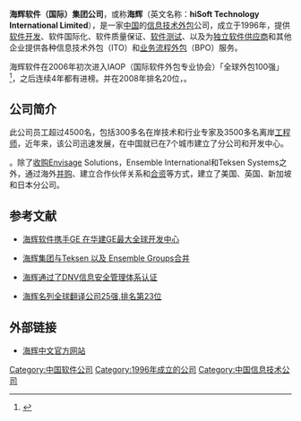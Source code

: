 {{article issues|
{{npov|time=2010-01-01T00:51:51+00:00}}
{{advert|time=2020-04-10T11:26:58+00:00}}
{{trivia|time=2020-04-22T15:36:42+00:00}}
}}
{{Infobox Company
|company_name = 海辉软件（国际）集团公司
|company_slogan = 质量和安全 信誉的保障<br />Quality & Security Made Certain
|foundation = 1996年11月
|location = {{flagicon|CHN}}[[中国|中国]][[大连|大连]]\[[北京|北京]]
|key_people = 孙振耀，集团主席<br />卢哲群，首席执行官<br />林兴俊，首席运营官<br />李劲松，高级执行副总裁<br />孙永吉，高级执行副总裁<br />白珊，市场与联盟高级副总裁
|industry= IT[[外包|外包]]<br />[[业务流程外包|业务流程外包]]
|num_employees = 4500人(2010年)
|homepage = [https://web.archive.org/web/20100118044734/http://hisoft.com/ www.hisoft.com]
}}

'''海辉软件（国际）集团公司'''，或称'''海辉'''（英文名称：'''hiSoft Technology International Limited'''），是一家[[中国|中国]]的[[软件外包|信息技术外包]]公司，成立于1996年，提供[[软件开发|软件开发]]、软件国际化、软件质量保证、[[软件测试|软件测试]]、以及为[[独立软件供应商|独立软件供应商]]和其他企业提供各种信息技术外包（ITO）和[[业务流程外包|业务流程外包]]（BPO）服务。

海辉软件在2006年初次进入IAOP（国际软件外包专业协会）「全球外包100强」<ref>{{Cite web
|url= http://www.cnetnews.com.cn/2007/0426/389177.shtml
|title= 海辉跻身IAOP全球外包100强第34位 IBM第一
|accessdate= 2010-04-01
|work= CNET科技资讯网
|publisher= CNET Networks公司
|date= 2007-04-26
|archive-date= 2016-03-04
|archive-url= https://web.archive.org/web/20160304185257/http://www.cnetnews.com.cn/2007/0426/389177.shtml
|dead-url= no
}}</ref>，之后连续4年都有进榜。并在2008年排名20位，{{Fact|是中国公司在其排名上的最好成绩|time=2010-04-27T05:09:21+00:00}}。

== 公司简介 ==
此公司员工超过4500名，包括300多名在岸技术和行业专家及3500多名离岸[[工程师|工程师]]，近年来，该公司迅速发展，在中国就已在7个城市建立了分公司和开发中心。

{{Fact|据[[国际数据资讯公司|IDC]]在2008年和2009年的排名得知，基于机构增长和[[收购|收购]]两项指标，海辉已经成长为中国第二大IT外包服务提供商|time=2010-02-22T19:34:09+00:00}}。除了[[收购|收购]]Envisage Solutions，Ensemble International和Teksen Systems之外，通过海外[[并购|并购]]、建立合作伙伴关系和[[合资|合资]]等方式，建立了美国、英国、新加坡和日本分公司。

<!--
== 荣誉和认证 ==
=== 业务 ===

*入选neoIT评选的“2009全球IT服务100强”
*自05年起一直排名[[国际数据资讯公司|IDC]]“中国的IT外包服务供应商”前十强，并在2008年和2009年排名第二
*在由中国[[信息产业部|信息产业部]]评选的“中国最具研发竞争力十佳软件外包企业”中名列第二
*05年，海辉成为唯一一家跻身“[[德勤|德勤]]中国高科技高成长50强”排名的中国IT服务企业，并在随后的三年（06、07和08年）榜上有名
*07年[[大连|大连]]市人事局授予海辉“最佳雇主”称号
*07年8月份Idiom技术公司认证海辉为[[白金|白金]]级“授权解决方案提供商”
*05年微软授予海辉“优秀外包测试合作伙伴”称号
*于2009年12月15日，获得由微软评出的“2009 微软供应商项目最佳价值卓越奖”
*于2009年12月20日，获得“辉煌六十周年，中国IT产业最佳外包服务金奖”
*于2009年6月26日，获得“中国十大最具实力的离岸软件外包商”称号
*于2009年6月24日，获得“十大服务外包领军企业”称号




=== 质量 ===

*在2003年3月5日，海辉成为首家在全公司范围通过软件成熟度5级认证（SEI-CMM 5）的中国软件企业
*于06年11月通过了最新的[[国际标准化组织|ISO]]-9001:2000认证

*唯一一家进入由Common Sense Advisory评选的”2008年全球[[翻译|翻译]]25强企业”排名的中国企业
*在07至08年进入“全球语言能力30强企业”排名，并在[[利润|利润]]增长板块中排名第一
*02年成为[[通用电气|通用电气]]公司认证的第一个也是最大的一个全球开发中心

=== 安全 ===

*05年，海辉成为第一家通过SAS70 Type II审计的中国软件公司
*于06年11月通过了DNV ISO27001安全认证
*09年7月通过了由大连软件行业协会制定的“个人信息保护评价制度认证”（ Personal Information Protection Assessment (PIPA))
-->

== 参考文献 ==
<references />
*{{zh-cn}}[http://it.sohu.com/20080409/n256190907.shtml 海辉软件携手GE 在华建GE最大全球开发中心] {{Wayback|url=http://it.sohu.com/20080409/n256190907.shtml |date=20160304224456 }}
*{{en}}[http://www.prnewswire.com/cgi-bin/stories.pl?ACCT=104&STORY=/www/story/12-01-2005/0004225803&EDATE= 海辉集团与Teksen 以及 Ensemble Groups合并]{{Dead link|date=2020年1月 |bot=InternetArchiveBot |fix-attempted=yes }}
*{{zh-cn}}[https://web.archive.org/web/20100606082344/http://www.wuxisourcing.gov.cn/show.aspx?id=15395&bigclassname=%E6%9C%89%E5%85%B3%E4%B8%93%E9%A2%98&smallclassname=%E8%AE%A4%E8%AF%81%E5%92%A8%E8%AF%A2%E6%9C%BA%E6%9E%84&bigclassid=96&smallclassid=377 海辉通过了DNV信息安全管理体系认证]
*{{zh-cn}}[http://www.giltworld.com/E_ReadNews.asp?NewsId=461 海辉名列全球翻译公司25强,排名第23位] {{Wayback|url=http://www.giltworld.com/E_ReadNews.asp?NewsId=461 |date=20200928063201 }}

== 外部链接 ==
* [https://web.archive.org/web/20100118044734/http://hisoft.com/ 海辉中文官方网站]

[[Category:中国软件公司|Category:中国软件公司]]
[[Category:1996年成立的公司|Category:1996年成立的公司]]
[[Category:中国信息技术公司|Category:中国信息技术公司]]